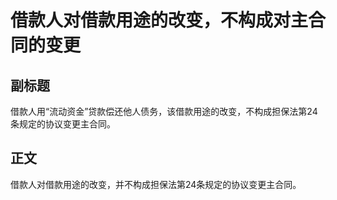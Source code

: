 # 借款人对借款用途的改变，不构成对主合同的变更
## 副标题
借款人用“流动资金”贷款偿还他人债务，该借款用途的改变，不构成担保法第24条规定的协议变更主合同。
## 正文
借款人对借款用途的改变，并不构成担保法第24条规定的协议变更主合同。